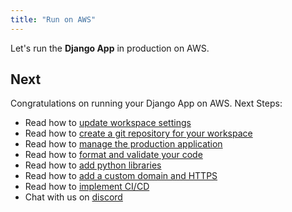 ```yaml
---
title: "Run on AWS"
---
```


Let's run the **Django App** in production on AWS.

<Snippet file="aws-setup.mdx" />

<Snippet file="update-django-app-prd-secrets.mdx" />

<Snippet file="create-aws-resources.mdx" />

<Snippet file="production-django-app.mdx" />

<Snippet file="ai-app-update-production.mdx" />

<Snippet file="ai-app-delete-aws-resources.mdx" />

## Next

Congratulations on running your Django App on AWS. Next Steps:

- Read how to [update workspace settings](/templates/how-to/workspace-settings)
- Read how to [create a git repository for your workspace](/templates/how-to/git-repo)
- Read how to [manage the production application](/templates/how-to/production-app)
- Read how to [format and validate your code](/templates/how-to/format-and-validate)
- Read how to [add python libraries](/templates/how-to/install)
- Read how to [add a custom domain and HTTPS](/templates/how-to/domain-https)
- Read how to [implement CI/CD](/templates/how-to/ci-cd)
- Chat with us on [discord](https://discord.gg/4MtYHHrgA8)
